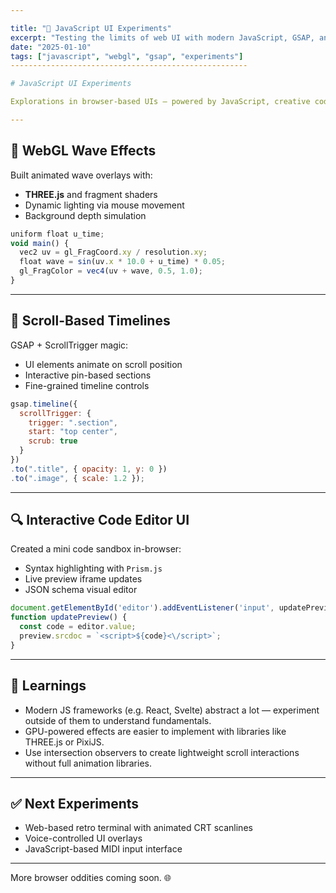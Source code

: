 ```yaml
---

title: "🧪 JavaScript UI Experiments"
excerpt: "Testing the limits of web UI with modern JavaScript, GSAP, and WebGL."
date: "2025-01-10"
tags: ["javascript", "webgl", "gsap", "experiments"]
-----------------------------------------------------

# JavaScript UI Experiments

Explorations in browser-based UIs — powered by JavaScript, creative coding libraries, and GPU-accelerated effects.

---
```


## 🌊 WebGL Wave Effects

Built animated wave overlays with:

* **THREE.js** and fragment shaders
* Dynamic lighting via mouse movement
* Background depth simulation

```js
uniform float u_time;
void main() {
  vec2 uv = gl_FragCoord.xy / resolution.xy;
  float wave = sin(uv.x * 10.0 + u_time) * 0.05;
  gl_FragColor = vec4(uv + wave, 0.5, 1.0);
}
```

---

## 🚀 Scroll-Based Timelines

GSAP + ScrollTrigger magic:

* UI elements animate on scroll position
* Interactive pin-based sections
* Fine-grained timeline controls

```js
gsap.timeline({
  scrollTrigger: {
    trigger: ".section",
    start: "top center",
    scrub: true
  }
})
.to(".title", { opacity: 1, y: 0 })
.to(".image", { scale: 1.2 });
```

---

## 🔍 Interactive Code Editor UI

Created a mini code sandbox in-browser:

* Syntax highlighting with `Prism.js`
* Live preview iframe updates
* JSON schema visual editor

```js
document.getElementById('editor').addEventListener('input', updatePreview);
function updatePreview() {
  const code = editor.value;
  preview.srcdoc = `<script>${code}<\/script>`;
}
```

---

## 🧠 Learnings

* Modern JS frameworks (e.g. React, Svelte) abstract a lot — experiment outside of them to understand fundamentals.
* GPU-powered effects are easier to implement with libraries like THREE.js or PixiJS.
* Use intersection observers to create lightweight scroll interactions without full animation libraries.

---

## ✅ Next Experiments

* Web-based retro terminal with animated CRT scanlines
* Voice-controlled UI overlays
* JavaScript-based MIDI input interface

---

More browser oddities coming soon. 🌐
